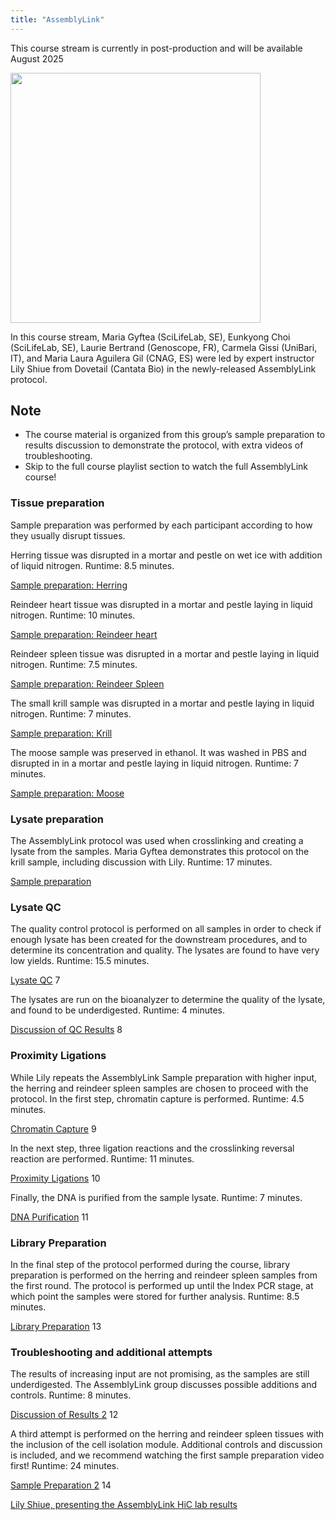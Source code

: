 ```yaml
---
title: "AssemblyLink"
---
```

::: {.callout-important}
This course stream is currently in post-production and will be available August 2025
:::

![](/img/AssemblyLinkGroup.png){fig-align="center" width=400 fig-alt="Photo by Hampus Pehrsson Ternström"}

In this course stream, Maria Gyftea (SciLifeLab, SE), Eunkyong Choi (SciLifeLab, SE), Laurie Bertrand (Genoscope, FR), Carmela Gissi (UniBari, IT), and Maria Laura Aguilera Gil (CNAG, ES) were led by expert instructor Lily Shiue from Dovetail (Cantata Bio) in the newly-released AssemblyLink protocol.

::: {.callout-tip}
## Note
- The course material is organized from this group's sample preparation to results discussion to demonstrate the protocol, with extra videos of troubleshooting.
- Skip to the full course playlist section to watch the full AssemblyLink course!
:::

### Tissue preparation
Sample preparation was performed by each participant according to how they usually disrupt tissues.

Herring tissue was disrupted in a mortar and pestle on wet ice with addition of liquid nitrogen. Runtime: 8.5 minutes.

[Sample preparation: Herring](https://drive.google.com/file/d/1RMHJ6ZeyUOB9U1tt1SUSLXNLePQ9kK6q/view?usp=share_link)

Reindeer heart tissue was disrupted in a mortar and pestle laying in liquid nitrogen. Runtime: 10 minutes.

[Sample preparation: Reindeer heart](https://drive.google.com/file/d/1RMHJ6ZeyUOB9U1tt1SUSLXNLePQ9kK6q/view?usp=share_link)

Reindeer spleen tissue was disrupted in a mortar and pestle laying in liquid nitrogen. Runtime: 7.5 minutes.

[Sample preparation: Reindeer Spleen](https://drive.google.com/file/d/1MhB2nriZTgqXvuvgqGboufWh8752m0vN/view?usp=share_link)

The small krill sample was disrupted in a mortar and pestle laying in liquid nitrogen. Runtime: 7 minutes.

[Sample preparation: Krill](https://drive.google.com/file/d/1SyE0UxsAOxvrUekNXRUDxTY9nYIk8TE5/view?usp=share_link)

The moose sample was preserved in ethanol. It was washed in PBS and disrupted in in a mortar and pestle laying in liquid nitrogen. Runtime: 7 minutes.

[Sample preparation: Moose](https://drive.google.com/file/d/1HqSq1-1xQtSqcGBplhx9hA7anHzISHQg/view?usp=share_link)


### Lysate preparation
The AssemblyLink protocol was used when crosslinking and creating a lysate from the samples. Maria Gyftea demonstrates this protocol on the krill sample, including discussion with Lily. Runtime: 17 minutes.

[Sample preparation](https://drive.google.com/file/d/1IPzXI3UNz9-fk1QNUXuzLIjj-l36eN7v/view?usp=share_link)

### Lysate QC
The quality control protocol is performed on all samples in order to check if enough lysate has been created for the downstream procedures, and to determine its concentration and quality. The lysates are found to have very low yields. Runtime: 15.5 minutes.

[Lysate QC](https://drive.google.com/file/d/1tQ7TDlHggBew9_GcAXTs8FwZXWx361Uf/view?usp=share_link) 7

The lysates are run on the bioanalyzer to determine the quality of the lysate, and found to be underdigested. Runtime: 4 minutes.

[Discussion of QC Results](https://drive.google.com/file/d/1BKO503pT0kEbuHUxI5GG7k52EniKyMg2/view?usp=share_link) 8

### Proximity Ligations
While Lily repeats the AssemblyLink Sample preparation with higher input, the herring and reindeer spleen samples are chosen to proceed with the protocol. In the first step, chromatin capture is performed. Runtime: 4.5 minutes.

[Chromatin Capture](https://drive.google.com/file/d/1jXsMxl2Su-FTb32Rby2cZuww1YFbbHFp/view?usp=share_link) 9

In the next step, three ligation reactions and the crosslinking reversal reaction are performed. Runtime: 11 minutes.

[Proximity Ligations](https://drive.google.com/file/d/122GR9Yz37t0CWi7f3JFwTT39o8K5X2jY/view?usp=share_link) 10

Finally, the DNA is purified from the sample lysate. Runtime: 7 minutes.

[DNA Purification](https://drive.google.com/file/d/11I5Ems-GHUMMOyrOZcm4GfIj5LsS5JwY/view?usp=share_link) 11 

### Library Preparation
In the final step of the protocol performed during the course, library preparation is performed on the herring and reindeer spleen samples from the first round. The protocol is performed up until the Index PCR stage, at which point the samples were stored for further analysis. Runtime: 8.5 minutes.

[Library Preparation](https://drive.google.com/file/d/1LdDl8GlbHg3OFDhnWmmikKaiQ4Mm8bOY/view?usp=share_link) 13 

### Troubleshooting and additional attempts
The results of increasing input are not promising, as the samples are still underdigested. The AssemblyLink group discusses possible additions and controls. Runtime: 8 minutes.

[Discussion of Results 2](https://drive.google.com/file/d/1SSXPaPELuliGoKv7YFcZ9zlxOWYx4IAW/view?usp=share_link) 12

A third attempt is performed on the herring and reindeer spleen tissues with the inclusion of the cell isolation module. Additional controls and discussion is included, and we recommend watching the first sample preparation video first! Runtime: 24 minutes.

[Sample Preparation 2](https://drive.google.com/file/d/1_XtvHhtvbKxDCo7fbsZ6QCs69Tu18Ot1/view?usp=share_link) 14

[Lily Shiue, presenting the AssemblyLink HiC lab results](https://drive.google.com/file/d/10Q4LVJL4i_7roPd0vKI6RoVxLuslCi1w/view?usp=share_link)
<!--
[Take the quiz!](quiz.qmd){.btn-scilife .btn role="button"}

<iframe width="560" height="315" src="https://www.youtube.com/embed/videoseries?si=w4taKJ-B-_8ywFLD&amp;list=PL1nnHOyxN_WdqnzLqbmWJz_i0f2anT9cS" title="YouTube video player" frameborder="0" allow="accelerometer; autoplay; clipboard-write; encrypted-media; gyroscope; picture-in-picture; web-share" referrerpolicy="strict-origin-when-cross-origin" allowfullscreen></iframe>
-->